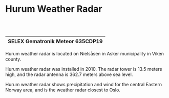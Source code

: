 # Hurum Weather Radar

<br></br>

| SELEX Gematronik Meteor 635CDP19 |
| -------------------------------- |

Hurum weather radar is located on Nielsåsen in Asker municipality in Viken county.

Hurum weather radar was installed in 2010. The radar tower is 13.5 meters high, and the radar antenna is 362.7 meters above sea level.

Hurum weather radar shows precipitation and wind for the central Eastern Norway area, and is the weather radar closest to Oslo.
